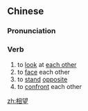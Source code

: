 ==Chinese==
{{zh-forms}}

===Pronunciation===
{{zh-pron
|m=xiāngwàng
|c=soeng1 mong6
|cat=v
}}

===Verb===
{{zh-verb}}

# to [[look]] at [[each other]]
# to [[face]] each other
# to [[stand]] [[opposite]]
# to [[confront]] each other

[[zh:相望]]